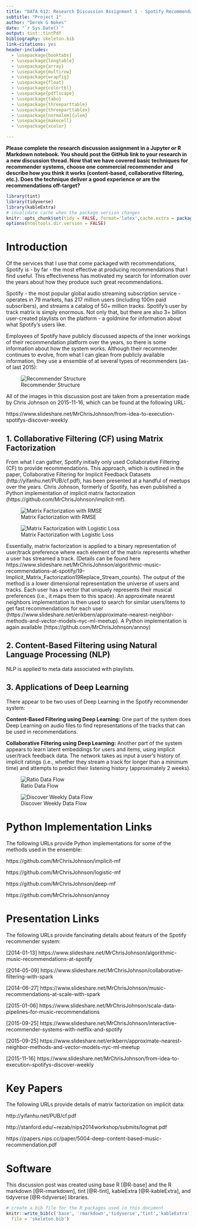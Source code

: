 ```yaml
---
title: "DATA 612: Research Discussion Assignment 1 - Spotify Recommendations"
subtitle: "Project 1"
author: "Derek G Nokes"
date: "`r Sys.Date()`"
output: tint::tintPdf
bibliography: skeleton.bib
link-citations: yes
header-includes: 
  - \usepackage{booktabs} 
  - \usepackage{longtable} 
  - \usepackage{array} 
  - \usepackage{multirow} 
  - \usepackage{wrapfig} 
  - \usepackage{float} 
  - \usepackage{colortbl} 
  - \usepackage{pdflscape} 
  - \usepackage{tabu} 
  - \usepackage{threeparttable} 
  - \usepackage{threeparttablex} 
  - \usepackage[normalem]{ulem} 
  - \usepackage{makecell} 
  - \usepackage{xcolor}

---
```


**Please complete the research discussion assignment in a Jupyter or R Markdown notebook. You should post the GitHub link to your research in a new discussion thread.
Now that we have covered basic techniques for recommender systems, choose one commercial recommender and describe how you think it works (content-based, collaborative filtering, etc.). Does the technique deliver a good experience or are the recommendations off-target?**

```r
library(tint)
library(tidyverse)
library(kableExtra)
# invalidate cache when the package version changes
knitr::opts_chunk$set(tidy = FALSE, format='latex',cache.extra = packageVersion('tint'))
options(htmltools.dir.version = FALSE)
```

# Introduction

Of the services that I use that come packaged with recommendations, Spotify is - by far - the most effective at producing recommendations that I find useful. This effectiveness has motivated my search for information over the years about how they produce such great recommendations.

Spotify - the most popular global audio streaming subscription service - operates in 79 markets, has 217 million users (including 100m paid subscribers), and streams a catalog of 50+ million tracks. Spotify's user by track matrix is simply enormous. Not only that, but there are also 3+ billion user-created playlists on the platform - a goldmine for information about what Spotify's users like.

Employees of Spotify have publicly discussed aspects of the inner workings of their recommendation platform over the years, so there is some information about how the system works. Although their recommender continues to evolve, from what I can glean from publicly available information, they use a ensemble of at several types of recommenders (as-of last 2015):

![Recommender Structure](F:/Dropbox/github/DATA_612/DATA_612/Discussion_1/ModelStructure.PNG)

All of the images in this discussion post are taken from a presentation made by Chris Johnson on 2015-11-16, which can be found at the following URL:

https://www.slideshare.net/MrChrisJohnson/from-idea-to-execution-spotifys-discover-weekly

## 1. Collaborative Filtering (CF) using Matrix Factorization

From what I can gather, Spotify initially only used Collaborative Filtering (CF) to provide recommendations. This approach, which is outlined in the paper, Collaborative Filtering for Implicit Feedback Datasets (http://yifanhu.net/PUB/cf.pdf), has been presented at a handful of meetups over the years. Chris Johnson, formerly of Spotify, has even published a Python implementation of implicit matrix factorization (https://github.com/MrChrisJohnson/implicit-mf). 

![Matrix Factorization with RMSE](F:/Dropbox/github/DATA_612/DATA_612/Discussion_1/MatrixFactorization.PNG)

![Matrix Factorization with Logistic Loss](F:/Dropbox/github/DATA_612/DATA_612/Discussion_1/LogisticLoss.PNG)

Essentially, matrix factorization is applied to a binary representation of user/track preference where each element of the matrix represents whether a user has streamed a track. (Details can be found here https://www.slideshare.net/MrChrisJohnson/algorithmic-music-recommendations-at-spotify/19-Implicit_Matrix_Factorization19Replace_Stream_counts). The output of the method is a lower dimensional representation the universe of users and tracks. Each user has a vector that uniquely represents their musical preferences (i.e., it maps them to this space).  An approximate nearest neighbors implementation is then used to search for similar users/items to get fast recommendations for each user (https://www.slideshare.net/erikbern/approximate-nearest-neighbor-methods-and-vector-models-nyc-ml-meetup). A Python implementation is again available (https://github.com/MrChrisJohnson/annoy)

## 2. Content-Based Filtering using Natural Language Processing (NLP)
NLP is applied to meta data associated with playlists.

## 3. Applications of Deep Learning 

There appear to be two uses of Deep Learning in the Spotify recommender system:

**Content-Based Filtering using Deep Learning:**
One part of the system does Deep Learning on audio files to find representations of the tracks that can be used in recommendations.

**Collaborative Filtering using Deep Learning:**
Another part of the system appears to learn latent embeddings for users and items, using implicit user/track feedback data. The network takes as input a user's history of implicit ratings (i.e., whether they stream a track for longer than a minimum time) and attempts to predict their listening history (approximately 2 weeks).

![Ratio Data Flow](F:/Dropbox/github/DATA_612/DATA_612/Discussion_1/RadioDataFlow.PNG)

![Discover Weekly Data Flow](F:/Dropbox/github/DATA_612/DATA_612/Discussion_1/DiscoverWeeklyDataFlow.PNG)

# Python Implementation Links

The following URLs provide Python implementations for some of the methods used in the ensemble:

https://github.com/MrChrisJohnson/implicit-mf

https://github.com/MrChrisJohnson/logistic-mf 

https://github.com/MrChrisJohnson/deep-mf

https://github.com/MrChrisJohnson/annoy

# Presentation Links

The following URLs provide fancinating details about featurs of the Spotify recommender system:

[2014-01-13] https://www.slideshare.net/MrChrisJohnson/algorithmic-music-recommendations-at-spotify

[2014-05-09] https://www.slideshare.net/MrChrisJohnson/collaborative-filtering-with-spark 

[2014-06-27] https://www.slideshare.net/MrChrisJohnson/music-recommendations-at-scale-with-spark

[2015-01-06] https://www.slideshare.net/MrChrisJohnson/scala-data-pipelines-for-music-recommendations

[2015-09-25] https://www.slideshare.net/MrChrisJohnson/interactive-recommender-systems-with-netflix-and-spotify

[2015-09-25] https://www.slideshare.net/erikbern/approximate-nearest-neighbor-methods-and-vector-models-nyc-ml-meetup

[2015-11-16] https://www.slideshare.net/MrChrisJohnson/from-idea-to-execution-spotifys-discover-weekly

# Key Papers

The following URLs provide details of matrix factorization on implicit data:

http://yifanhu.net/PUB/cf.pdf

http://stanford.edu/~rezab/nips2014workshop/submits/logmat.pdf

https://papers.nips.cc/paper/5004-deep-content-based-music-recommendation.pdf

# Software

This discussion post was created using base R [@R-base] and the R markdown [@R-rmarkdown], tint [@R-tint], kableExtra [@R-kableExtra], and tidyverse [@R-tidyverse] libraries.

```r
# create a bib file for the R packages used in this document
knitr::write_bib(c('base', 'rmarkdown','tidyverse','tint','kableExtra'),
  file = 'skeleton.bib')

```
